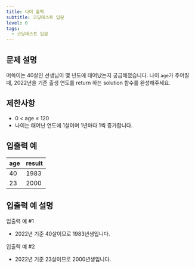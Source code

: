 ```yaml
---
title: 나이 출력
subtitle: 코딩테스트 입문
level: 0
tags:
  - 코딩테스트 입문
---
```


## 문제 설명

머쓱이는 40살인 선생님이 몇 년도에 태어났는지 궁금해졌습니다. 나이 `age`가 주어질 때, 2022년을 기준 출생 연도를 return 하는 solution 함수를 완성해주세요.

## 제한사항

- 0 < age ≤ 120
- 나이는 태어난 연도에 1살이며 1년마다 1씩 증가합니다.

## 입출력 예

| age | result |
| --- | ------ |
| 40  | 1983   |
| 23  | 2000   |

## 입출력 예 설명

입출력 예 #1

- 2022년 기준 40살이므로 1983년생입니다.

입출력 예 #2

- 2022년 기준 23살이므로 2000년생입니다.
